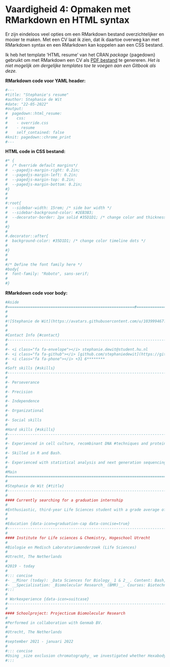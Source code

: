 # Vaardigheid 4: Opmaken met RMarkdown en HTML syntax

Er zijn eindeloos veel opties om een RMarkdown bestand overzichtelijker en mooier te maken. Met een CV laat ik zien, dat ik daartoe overweg kan met RMarkdown syntax en een RMarkdown kan koppelen aan een CSS bestand.

Ik heb het template 'HTML resume' van het CRAN _package_ {pagedown} gebruikt om met RMarkdown een CV als [PDF bestand](https://github.com/stephaniedewit/stephaniedewit.github.io/blob/main/cv_pagedown.pdf) te genereren. _Het is niet mogelijk om dergelijke templates toe te voegen aan een Gitbook als deze._ 

__RMarkdown code voor YAML header:__

```r
#---
#title: "Stephanie's resume"
#author: Stephanie de Wit
#date: "22-05-2022"
#output:
#  pagedown::html_resume:
#    css: 
#    - override.css
#    - resume
#    self_contained: false
#knit: pagedown::chrome_print
#---
```

__HTML code in CSS bestand:__

```r
#* {
#  /* Override default margins*/
#  --pagedjs-margin-right: 0.2in;
#  --pagedjs-margin-left: 0.2in;
#  --pagedjs-margin-top: 0.2in;
#  --pagedjs-margin-bottom: 0.2in;
#}
#
#
#:root{
#  --sidebar-width: 15rem; /* side bar width */
#  --sidebar-background-color: #2EB3B3;
#  --decorator-border: 2px solid #35D1D1; /* change color and thickness of timeline */
#
#}
#
#.decorator::after{
#  background-color: #35D1D1; /* change color timeline dots */
#
#}
#
#
#/* Define the font family here */
#body{
#  font-family: "Roboto", sans-serif;
#
#}
```

__RMarkdown code voor body:__

```r
#Aside
#========================================================#========================
#
#
#![Stephanie de Wit](https://avatars.githubusercontent.com/u/103999467?s=400&u=9d6a4da194685107008731008461da14c27693fa&v=4){width=90%}
#
#
#Contact Info {#contact}
#--------------------------------------------------------------------------------
#
#- <i class="fa fa-envelope"></i> stephanie.dewit@student.hu.nl
#- <i class="fa fa-github"></i> [github.com/stephaniedewit](https://github.com/stephaniedewit)
#- <i class="fa fa-phone"></i> +31 6********
#
#Soft skills {#skills}
#--------------------------------------------------------------------------------
#
#- Perseverance
#
#- Precision
#
#- Independence
#
#- Organizational
#
#- Social skills
#
#Hard skills {#skills}
#--------------------------------------------------------------------------------
#
#- Experienced in cell culture, recombinant DNA #techniques and protein analysis.
#
#- Skilled in R and Bash.
#
#- Experienced with statistical analysis and next generation sequencing data analysis.
#
#Main
#================================================================================
#
#Stephanie de Wit {#title}
#--------------------------------------------------------------------------------
#
#### Currently searching for a graduation internship
#
#Enthusiastic, third-year Life Sciences student with a grade average of 8.8, looking for a challenging graduation internship. I am fond of study material about genetics, immunology and tumor cell biology and enjoy working with recombinant DNA techniques, cell culture and protein chromatography. It is my ambition to conduct research into the origin, prevention and control of diseases as a molecular biologist.
#
#
#Education {data-icon=graduation-cap data-concise=true}
#--------------------------------------------------------------------------------
#
#### Institute for Life sciences & Chemistry, Hogeschool Utrecht
#
#Biologie en Medisch Laboratoriumonderzoek (Life Sciences)
#
#Utrecht, The Netherlands
#
#2019 - today
#
#::: concise
#- __Minor (today): _Data Sciences for Biology_ 1 & 2__. Content: Bash, _next generation sequencing_, RStudio, _RNA-sequencing_, _metagenomics_, GitHub, SQL. 
#- __Specialisation: _Biomolecular Research_ (BMR)__. Courses: Biotechnologie, Projecticum _Biomolecular Research_, Practicum Moleculaire Biologie, _Advanced Labtools_, Tumorcelbiologie.
#:::
#
# Workexperience {data-icon=suitcase}
#--------------------------------------------------------------------------------
#
#### Schoolproject: Projecticum Biomolecular Research
#
#Performed in collaboration with Genmab BV.
#
#Utrecht, The Netherlands
#
#september 2021 - januari 2022
#
#::: concise 
#Using _size exclusion chromatography_ we investigated whether Hexabody® antibodies have a lower tendency to hexamerize after oxidation.
#:::
```
